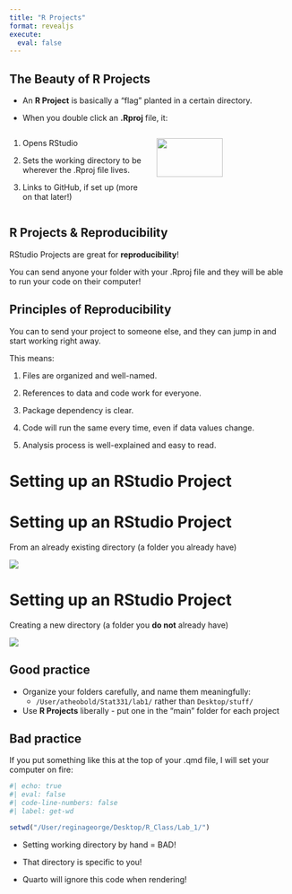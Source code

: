 ```yaml
---
title: "R Projects"
format: revealjs
execute:
  eval: false
---
```


## The Beauty of R Projects

-   An **R Project** is basically a "flag" planted in a certain directory.

-   When you double click an **.Rproj** file, it:

::: columns
::: {.column width="50%"}
1.  Opens RStudio

2.  Sets the working directory to be wherever the .Rproj file lives.

3.  Links to GitHub, if set up (more on that later!)
:::

::: {.column width="50%"}
![](../images/project_flag.jpg){width="70%" fig-align="center" fig-alt="A picture with two layers. The top image is a moutain peak with a red flag at the top of the peak. The bottom image is a translucent blue cube with an R in the middle (symbolizing an RProject) witht the file name 'stat331.RProj' displayed under the cube."}
:::
:::

## R Projects & Reproducibility

RStudio Projects are great for **reproducibility**!

You can send anyone your folder with your .Rproj file and they will be able
to run your code on their computer!

## Principles of Reproducibility

You can to send your project to someone else, and they can jump in and start
working right away.

This means:

1.  Files are organized and well-named.

2.  References to data and code work for everyone.

3.  Package dependency is clear.

4.  Code will run the same every time, even if data values change.

5.  Analysis process is well-explained and easy to read.

# Setting up an RStudio Project 

# Setting up an RStudio Project 

From an already existing directory (a folder you already have)

<!-- Create scribe video of making an R Project -->

![](../images/existing-directory-rproj.png){fig-align="center" fig-alt="A picture of the option you would select when making a new R Project for a folder that already exists on your computer. The image has a manilla folder in the background with a translucent blue cube with an R in the center in the font. The text next to the folder says 'Existing Directory' with a description saying 'Associate a project with an existing working directory'."}

# Setting up an RStudio Project 

Creating a new directory (a folder you **do not** already have)

<!-- Create scribe video of making an R Project -->

![](../images/new-directory-rproj.png){fig-align="center" fig-alt="A picture of the option you would select when making a new R Project for a folder that DOES NOT already exist on your computer. The image has a translucent blue cube with an R. The text next to the cube says 'New Directory' with a description saying 'Start a project in a brand new working directory'."}

## Good practice

-   Organize your folders carefully, and name them meaningfully:
    -   `/User/atheobold/Stat331/lab1/` rather than `Desktop/stuff/`
-   Use **R Projects** liberally - put one in the "main" folder for each project

## Bad practice

If you put something like this at the top of your .qmd file, I will set your
computer on fire:

```r
#| echo: true
#| eval: false
#| code-line-numbers: false
#| label: get-wd

setwd("/User/reginageorge/Desktop/R_Class/Lab_1/")
```

-   Setting working directory by hand = BAD!

-   That directory is specific to you!

-   Quarto will ignore this code when rendering!

